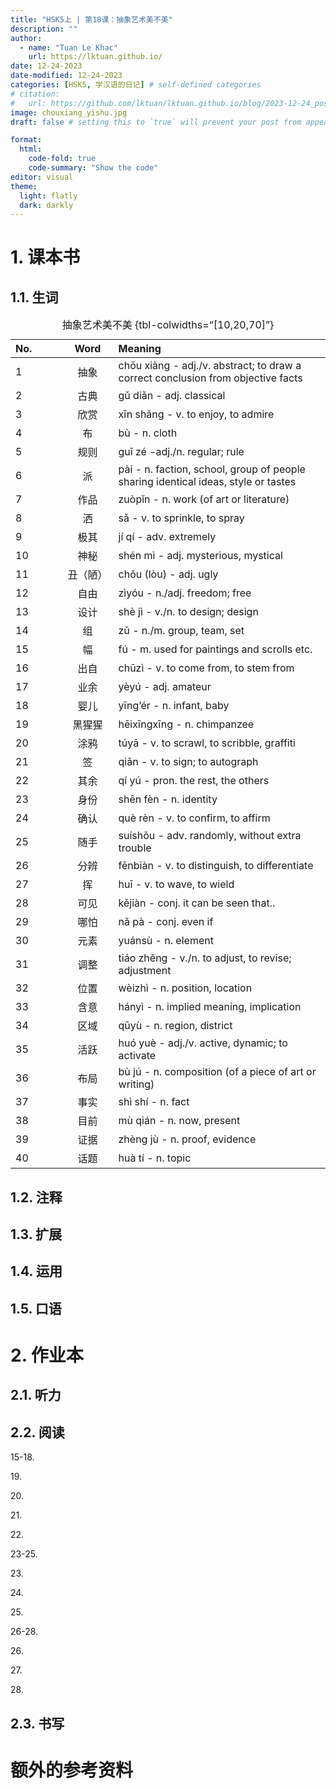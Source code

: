---
title: "HSK5上 | 第18课：抽象艺术美不美"
description: ""
author:
  - name: "Tuan Le Khac"
    url: https://lktuan.github.io/
date: 12-24-2023
date-modified: 12-24-2023
categories: [HSK5, 学汉语的日记] # self-defined categories
# citation: 
#   url: https://github.com/lktuan/lktuan.github.io/blog/2023-12-24_post/
image: chouxiang_yishu.jpg
draft: false # setting this to `true` will prevent your post from appearing on your listing page until you're ready!

format: 
  html: 
    code-fold: true
    code-summary: "Show the code"
editor: visual
theme:
  light: flatly
  dark: darkly
---

# 1. 课本书

## 1.1. 生词

| No. |   Word   | Meaning                                                                            |
|:-----------|:----------:|:-----------------------------------------------|
| 1   |   抽象   | chōu xiàng - adj./v. abstract; to draw a correct conclusion from objective facts   |
| 2   |   古典   | gǔ diǎn - adj. classical                                                           |
| 3   |   欣赏   | xīn shǎng - v. to enjoy, to admire                                                 |
| 4   |    布    | bù - n. cloth                                                                      |
| 5   |   规则   | guī zé -adj./n. regular; rule                                                      |
| 6   |    派    | pài - n. faction, school, group of people sharing identical ideas, style or tastes |
| 7   |   作品   | zuòpǐn - n. work (of art or literature)                                            |
| 8   |    洒    | sǎ - v. to sprinkle, to spray                                                      |
| 9   |   极其   | jí qí - adv. extremely                                                             |
| 10  |   神秘   | shén mì - adj. mysterious, mystical                                                |
| 11  | 丑（陋） | chǒu (lòu) - adj. ugly                                                             |
| 12  |   自由   | zìyóu - n./adj. freedom; free                                                      |
| 13  |   设计   | shè jì - v./n. to design; design                                                   |
| 14  |    组    | zǔ - n./m. group, team, set                                                        |
| 15  |    幅    | fú - m. used for paintings and scrolls etc.                                        |
| 16  |   出自   | chūzì - v. to come from, to stem from                                              |
| 17  |   业余   | yèyú - adj. amateur                                                                |
| 18  |   婴儿   | yīng'ér - n. infant, baby                                                          |
| 19  |  黑猩猩  | hēixīngxīng - n. chimpanzee                                                        |
| 20  |   涂鸦   | túyā - v. to scrawl, to scribble, graffiti                                         |
| 21  |    签    | qiān - v. to sign; to autograph                                                    |
| 22  |   其余   | qí yú - pron. the rest, the others                                                 |
| 23  |   身份   | shēn fèn - n. identity                                                             |
| 24  |   确认   | què rèn - v. to confirm, to affirm                                                 |
| 25  |   随手   | suíshǒu - adv. randomly, without extra trouble                                     |
| 26  |   分辨   | fēnbiàn - v. to distinguish, to differentiate                                      |
| 27  |    挥    | huī - v. to wave, to wield                                                         |
| 28  |   可见   | kějiàn - conj. it can be seen that..                                               |
| 29  |   哪怕   | nǎ pà - conj. even if                                                              |
| 30  |   元素   | yuánsù - n. element                                                                |
| 31  |   调整   | tiáo zhěng - v./n. to adjust, to revise; adjustment                                |
| 32  |   位置   | wèizhì - n. position, location                                                     |
| 33  |   含意   | hányì - n. implied meaning, implication                                            |
| 34  |   区域   | qūyù - n. region, district                                                         |
| 35  |   活跃   | huó yuè - adj./v. active, dynamic; to activate                                     |
| 36  |   布局   | bù jú - n. composition (of a piece of art or writing)                              |
| 37  |   事实   | shì shí - n. fact                                                                  |
| 38  |   目前   | mù qián - n. now, present                                                          |
| 39  |   证据   | zhèng jù - n. proof, evidence                                                      |
| 40  |   话题   | huà tí - n. topic                                                                  |

: 抽象艺术美不美 {tbl-colwidths="\[10,20,70\]"}

## 1.2. 注释

## 1.3. 扩展

## 1.4. 运用

## 1.5. 口语

# 2. 作业本

## 2.1. 听力

## 2.2. 阅读

15-18.

19\.

20\.

21\.

22\.

23-25.

23\.

24\.

25\.

26-28.

26\.

27\.

28\.

## 2.3. 书写

# 额外的参考资料